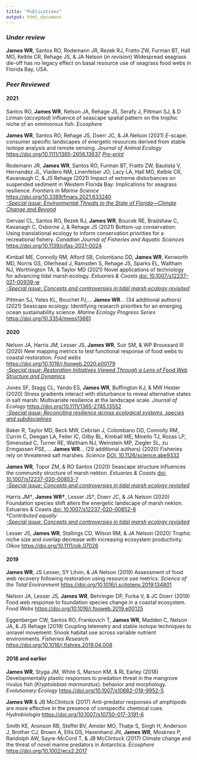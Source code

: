 ```yaml
---
title: "Publications"
output: html_document
---
```


### *Under review*

**James WR**, Santos RO, Rodemann JR, Rezek RJ, Fratto ZW, Furman BT, Hall MO, Kelble CR, Rehage JS, & JA Nelson (*in revision*) Widespread seagrass die-off has no legacy effect on basal resource use of seagrass food webs in Florida Bay, USA.

### *Peer Reviewed*

#### **2021**
Santos RO, **James WR**, Nelson JA, Rehage JS, Serafy J, Pittman SJ, & D Lirman (*accepted*) Influence of seascape spatial pattern on the trophic niche of an omnivorous fish. *Ecosphere*

**James WR**, Santos RO, Rehage JS, Doerr JC, & JA Nelson (2021) *E*-scape: consumer specific landscapes of energetic resources derived from stable isotope analysis and remote sensing. *Journal of Animal Ecology* <https://doi.org/10.1111/1365-2656.13637> [*Pre-print*](https://doi.org/10.1101/2020.08.03.234781)

Rodemann JR, **James WR**, Santos RO, Furman BT, Fratto ZW, Bautista V, Hernandez JL, Viadero NM, Linenfelser JO, Lacy LA, Hall MO, Kelble CR, Kavanaugh C, & JS Rehage (2021) Impact of extreme disturbances on suspended sediment in Western Florida Bay: Implications for seagrass resilience. *Frontiers in Marine Science* <https://doi.org/10.3389/fmars.2021.633240>\
[*-Special issue: Environmental Threats to the State of Florida—Climate Change and Beyond*](https://www.frontiersin.org/research-topics/14439/environmental-threats-to-the-state-of-florida-climate-change-and-beyond#articles)

Gervasi CL, Santos RO, Rezek RJ, **James WR**, Boucek RE, Bradshaw C, Kavanagh C, Osborne J, & Rehage JS (2021) Bottom-up conservation: Using translational ecology to inform conservation priorities for a recreational fishery. *Canadian Journal of Fisheries and Aquatic Sciences* <https://doi.org/10.1139/cjfas-2021-0024>\

Kimball ME, Connolly RM, Alford SB, Colombano DD, **James WR**, Kenworth MD, Norris GS, Ollerhead J, Ramsden S, Rehage JS, Sparks EL, Waltham NJ, Worthington TA, & Taylor MD (2021) Novel applications of technology for advancing tidal marsh ecology. *Estuaries & Coasts* [doi: 10.1007/s12237-021-00939-w](https://link.springer.com/article/10.1007/s12237-021-00939-w)\
[*-Special issue: Concepts and controversies in tidal marsh ecology revisited*](https://link.springer.com/journal/12237/volumes-and-issues/44-6)

Pittman SJ, Yates KL, Bouchet PJ,… **James WR**… (34 additional authors) (2021) Seascape ecology: Identifying research priorities for an emerging ocean sustainability science. *Marine Ecology Progress Series* <https://doi.org/10.3354/meps13661>\

#### **2020**

Nelson JA, Harris JM, Lesser JS, **James WR**, Suir SM, & WP Broussard III (2020) New mapping metrics to test functional response of food webs to coastal restoration. *Food webs* <https://doi.org/10.1016/j.fooweb.2020.e00179>\
[*-Special issue: Restoration Initiatives Viewed Through a Lens of Food Web Structure and Dynamics*](https://www.sciencedirect.com/journal/food-webs/special-issue/10BB11JLN9G)

Jones SF, Stagg CL, Yando ES, **James WR**, Buffington KJ, & MW Hester (2020) Stress gradients interact with disturbance to reveal alternative states in salt marsh: Multivariate resilience at the landscape scale. *Journal of Ecology* <https://doi.org/10.1111/1365-2745.13552>\
[*-Special issue: Reconciling resilience across ecological systems, species and subdisciplines*](https://besjournals.onlinelibrary.wiley.com/hub/ecological_resilience)

Baker R, Taylor MD, Beck MW, Cebrian J, Colombano DD, Connolly RM, Currin C, Deegan LA, Feller IC, Gilby BL, Kimball ME, Minello TJ, Rozas LP, Simenstad C, Turner RE, Waltham NJ, Weinstein MP, Ziegler SL, zu Ermgassen PSE, ... **James WR**... (29 additional authors) (2020) Fisheries rely on threatened salt marshes. *Science* [DOI: 10.1126/science.abe9332](https://science.sciencemag.org/content/370/6517/670.1.full)

**James WR**, Topor ZM, & RO Santos (2020) Seascape structure influences the community structure of marsh nekton. *Estuaries & Coasts* [doi: 10.1007/s12237-020-00853-7](https://link.springer.com/article/10.1007/s12237-020-00853-7)\
[*-Special issue: Concepts and controversies in tidal marsh ecology revisited*](https://link.springer.com/journal/12237/volumes-and-issues/44-6)

Harris JM†, **James WR†**, Lesser JS†, Doerr JC, & JA Nelson (2020) Foundation species shift alters the energetic landscape of marsh nekton. Estuaries & Coasts [doi: 10.1007/s12237-020-00852-8](https://link.springer.com/article/10.1007/s12237-020-00852-8)\
*†Contributed equally*\
[*-Special issue: Concepts and controversies in tidal marsh ecology revisited*](https://link.springer.com/journal/12237/volumes-and-issues/44-6)

Lesser JS, **James WR**, Stallings CD, Wilson RM, & JA Nelson (2020) Trophic niche size and overlap decrease with increasing ecosystem productivity. *Oikos* <https://doi.org/10.1111/oik.07026>

#### **2019**

**James WR**, JS Lesser, SY Litvin, & JA Nelson (2019) Assessment of food web recovery following restoration using resource use metrics. *Science of the Total Environment* <https://doi.org/10.1016/j.scitotenv.2019.134801>

Nelson JA, Lesser JS, **James WR**, Behringer DP, Furka V, & JC Doerr (2019) Food web response to foundation species change in a coastal ecosystem. *Food Webs* <https://doi.org/10.1016/j.fooweb.2019.e00125>

Eggenberger CW, Santos RO, Frankovich T, **James WR**, Madden C, Nelson JA, & JS Rehage (2019) Coupling telemetry and stable isotope techniques to unravel movement: Snook habitat use across variable nutrient environments. *Fisheries Research* <https://doi.org/10.1016/j.fishres.2019.04.008>

#### **2018 and earlier**

**James WR**, Styga JM, White S, Marson KM, & RL Earley (2018) Developmentally plastic responses to predation threat in the mangrove rivulus fish (*Kryptolebias marmoratus*): behavior and morphology. *Evolutionary Ecology* <https://doi.org/10.1007/s10682-018-9952-5>

**James WR** & JB McClintock (2017) Anti-predator responses of amphipods are more effective in the presence of conspecific chemical cues. *Hydrobiologia* <https://doi.org/10.1007/s10750-017-3191-6>

Smith KE, Aronson RB, Steffel BV, Amsler MO, Thatje S, Singh H, Anderson J, Brother CJ, Brown A, Ellis DS, Havenhand JN, **James WR**, Mosknes P, Randolph AW, Sayre-McCord T, & JB McClintock (2017) Climate change and the threat of novel marine predators in Antarctica. *Ecosphere* <https://doi.org/10.1002/ecs2.2017>
